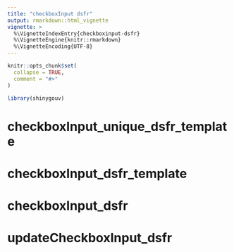 ```yaml
---
title: "checkboxInput dsfr"
output: rmarkdown::html_vignette
vignette: >
  %\VignetteIndexEntry{checkboxinput-dsfr}
  %\VignetteEngine{knitr::rmarkdown}
  %\VignetteEncoding{UTF-8}
---
```


```r
knitr::opts_chunk$set(
  collapse = TRUE,
  comment = "#>"
)
```

```r
library(shinygouv)
```

<!-- WARNING - This vignette is generated by {fusen} from /dev/flat_composants/flat_checkboxInput.Rmd: do not edit by hand -->

# checkboxInput_unique_dsfr_template

    

  
  

# checkboxInput_dsfr_template

    

  
  

# checkboxInput_dsfr

# updateCheckboxInput_dsfr

